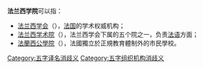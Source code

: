 {{distinguish|法蘭西書院}}
'''法兰西学院'''可以指：
* [[法兰西学会|法兰西学会]]（{{lang|fr|Institut de France}}），[[法国|法国]]的学术权威机构；
* [[法兰西学术院|法兰西学术院]]（{{lang|fr|Académie française}}），法兰西学会下属的五个院之一，负责[[法语|法语]]方面；
* [[法蘭西公學院|法蘭西公學院]]（{{lang|fr|Collège de France}}），法國獨立於正規教育體制外的市民學校。
{{disamb}}
[[Category:五字译名消歧义|Category:五字译名消歧义]]
[[Category:五字组织机构消歧义|Category:五字组织机构消歧义]]
